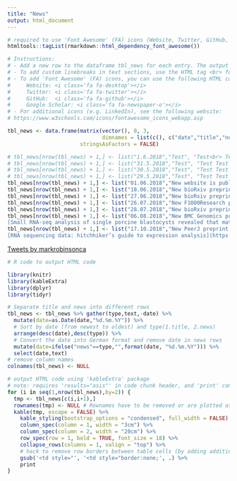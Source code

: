 ```yaml
---
title: "News"
output: html_document
---
```


```r
# required to use 'Font Awesome' (FA) icons (Website, Twitter, GitHub, etc)
htmltools::tagList(rmarkdown::html_dependency_font_awesome())
```


```r
# Instructions:
# - Add a new row to the dataframe tbl_news for each entry. The output order is defined by the date from newest to oldest.
# - To add custom linebreaks in text sections, use the HTML tag <br> for linebreaks.
# - To add 'Font Awesome' (FA) icons, you can use the following HTML code and suggested icons:
#     Website: <i class='fa fa-desktop'></i>
#     Twitter: <i class='fa fa-twitter'></i>
#     GitHub:  <i class='fa fa-github'></i>
#     Google Scholar: <i class='fa fa-newspaper-o'></i>
# - For additional icons (e.g. LinkedIn), see the following website:
# https://www.w3schools.com/icons/fontawesome_icons_webapp.asp

tbl_news <- data.frame(matrix(vector(), 0, 3, 
                              dimnames = list(c(), c("date","title","news"))), 
                       stringsAsFactors = FALSE)

# tbl_news[nrow(tbl_news) + 1,] <- list("1.6.2018","Test", "Test<br> Test<br><br> Test Test Test Test Test Test Test Test Test Test Test Test Test Test Test Test Test Test Test Test Test Test Test Test Test Test Test Test Test Test Test Test Test Test Test Test")
# tbl_news[nrow(tbl_news) + 1,] <- list("31.5.2018","Test", "Test Test Test Test Test Test Test Test Test Test Test Test Test Test Test Test Test Test Test Test Test Test Test Test Test Test Test Test Test Test Test Test Test Test Test Test Test Test")
# tbl_news[nrow(tbl_news) + 1,] <- list("30.5.2018","Test", "Test Test Test Test Test Test Test Test Test Test Test Test Test Test Test Test Test Test Test Test Test Test Test Test Test Test Test Test Test Test Test Test Test Test Test Test Test Test")
# tbl_news[nrow(tbl_news) + 1,] <- list("29.5.2018","Test", "Test Test Test Test Test Test Test Test Test Test Test Test Test Test Test Test Test Test Test Test Test Test Test Test Test Test Test Test Test Test Test Test Test Test Test Test Test Test")
tbl_news[nrow(tbl_news) + 1,] <- list("01.06.2018","New website is published!","After a major collaborative effort from everyone in the lab, the new github-based lab website is finished.")
tbl_news[nrow(tbl_news) + 1,] <- list("18.06.2018","New bioRxiv preprint!","Weber LM, Nowicka G, Soneson C and Robinson MD: [diffcyt: Differential discovery in high-dimensional cytometry via high-resolution clustering](https://doi.org/10.1101/349738)")
tbl_news[nrow(tbl_news) + 1,] <- list("27.06.2018","New bioRxiv preprint!","Parker HR, Orjuela S, Martinho Oliveira A, Cereatti F, Sauter M, Heinrich H, Tanzi G, Weber A, Komminoth P, Vavricka S, Albanese L, Buffoli F, Robinson MD, Marra G: [The proto CpG island methylator phenotype of sessile serrated adenoma/polyps](https://doi.org/10.1101/357178)")
tbl_news[nrow(tbl_news) + 1,] <- list("26.07.2018","New F1000Research publication!","Duò A, Robinson MD and Soneson C: [A systematic performance evaluation of clustering methods for single-cell RNA-seq data](https://doi.org/10.12688/f1000research.15666.1)")
tbl_news[nrow(tbl_news) + 1,] <- list("28.07.2018","New bioRxiv preprint!","Soneson C, Love MI, Patro R, Hussain S, Malhotra D and Robinson MD: [A junction coverage compatibility score to quantify the reliability of transcript abundance estimates and annotation catalogs](https://doi.org/10.1101/378539)")
tbl_news[nrow(tbl_news) + 1,] <- list("06.08.2018","New BMC Genomics publication!","Bick JT, Flöter VL, Robinson MD, Bauersachs S, Ulbrich SE.
[Small RNA-seq analysis of single porcine blastocysts revealed that maternal estradiol-17beta exposure does not affect miRNA isoform (isomiR) expression](https://doi.org/10.1186/s12864-018-4954-9)")
tbl_news[nrow(tbl_news) + 1,] <- list("17.10.2018","New PeerJ preprint!","Van den Berge K, Hembach K, Soneson C, Tiberi S, Clement L, Love MI, Patro R, Robinson MD.
[RNA sequencing data: hitchhiker’s guide to expression analysis](https://doi.org/10.7287/peerj.preprints.27283v1)")
```

[//]: # Add Mark's twitter feed
<a class="twitter-timeline" data-height="400" href="https://twitter.com/markrobinsonca">Tweets by markrobinsonca</a> <script async src="https://platform.twitter.com/widgets.js" charset="utf-8"></script>

```r
# R code to output HTML code

library(knitr)
library(kableExtra)
library(dplyr)
library(tidyr)

# Separate title and news into different rows
tbl_news <- tbl_news %>% gather(type,text,-date) %>%
  mutate(date=as.Date(date,"%d.%m.%Y")) %>%
  # Sort by date (from newest to oldest) and type(1.title, 2.news)
  arrange(desc(date),desc(type)) %>%
  # Convert the date into German format and remove date in news rows
  mutate(date=ifelse("news"==type,"",format(date, "%d.%m.%Y"))) %>%
  select(date,text)
# remove column names
colnames(tbl_news) <- NULL

# output HTML code using 'kableExtra' package
# note: requires 'results="asis"' in code chunk header, and 'print' command at the end
for (i in seq(1,nrow(tbl_news),by=2)) {
  tmp <- tbl_news[c(i,i+1),]
  rownames(tmp) <- NULL # Rownames have to be removed or are plotted as separate column
  kable(tmp, escape = FALSE) %>% 
    kable_styling(bootstrap_options = "condensed", full_width = FALSE) %>% 
    column_spec(column = 1, width = "3cm") %>% 
    column_spec(column = 2, width = "20cm") %>% 
    row_spec(row = 1, bold = TRUE, font_size = 18) %>% 
    collapse_rows(columns = 1, valign = "top") %>% 
    # hack to remove row borders between table cells (by adding additional options to HTML code for table cells)
    gsub('<td style="', '<td style="border:none;', .) %>% 
    print
}
```


